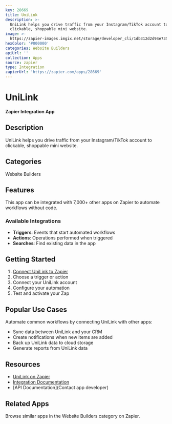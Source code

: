 ```yaml
---
key: 28669
title: UniLink
description: >-
  UniLink helps you drive traffic from your Instagram/TikTok account to
  clickable, shoppable mini website.
image: >-
  https://zapier-images.imgix.net/storage/developer_cli/1db312d2d94e73543cb79cf54a80b26f.png?auto=format%2Ccompress&ixlib=python-3.0.0&q=50
hexColor: '#000000'
categories: Website Builders
apiUrl: ''
collection: Apps
source: zapier
type: Integration
zapierUrl: 'https://zapier.com/apps/28669'
---
```

# UniLink

**Zapier Integration App**

## Description

UniLink helps you drive traffic from your Instagram/TikTok account to clickable, shoppable mini website.

## Categories

Website Builders

## Features

This app can be integrated with 7,000+ other apps on Zapier to automate workflows without code.

### Available Integrations

- **Triggers**: Events that start automated workflows
- **Actions**: Operations performed when triggered
- **Searches**: Find existing data in the app

## Getting Started

1. [Connect UniLink to Zapier](https://zapier.com/apps/28669)
2. Choose a trigger or action
3. Connect your UniLink account
4. Configure your automation
5. Test and activate your Zap

## Popular Use Cases

Automate common workflows by connecting UniLink with other apps:

- Sync data between UniLink and your CRM
- Create notifications when new items are added
- Back up UniLink data to cloud storage
- Generate reports from UniLink data

## Resources

- [UniLink on Zapier](https://zapier.com/apps/28669)
- [Integration Documentation](https://zapier.com/apps/28669/integrations)
- [API Documentation](Contact app developer)

## Related Apps

Browse similar apps in the Website Builders category on Zapier.
